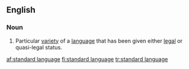 ==English==
{{wikipedia}}

===Noun===
{{en-noun|sg=[[standard]] [[language]]}}

# Particular [[variety]] of a [[language]] that has been given either [[legal]] or quasi-legal status.

[[af:standard language]]
[[fi:standard language]]
[[tr:standard language]]